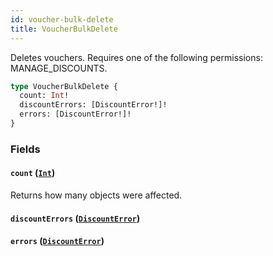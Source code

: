 ```yaml
---
id: voucher-bulk-delete
title: VoucherBulkDelete
---
```



Deletes vouchers. Requires one of the following permissions: MANAGE_DISCOUNTS.

```graphql
type VoucherBulkDelete {
  count: Int!
  discountErrors: [DiscountError!]!
  errors: [DiscountError!]!
}
```


### Fields

#### `count` ([`Int`](../../../developer/api-reference/scalars/int))

Returns how many objects were affected.


#### `discountErrors` ([`DiscountError`](../../../developer/api-reference/objects/discount-error))




#### `errors` ([`DiscountError`](../../../developer/api-reference/objects/discount-error))







